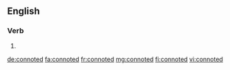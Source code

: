 ==English==

===Verb===
{{head|en|verb form}}

# {{en-past of|connote}}

[[de:connoted]]
[[fa:connoted]]
[[fr:connoted]]
[[mg:connoted]]
[[fi:connoted]]
[[vi:connoted]]